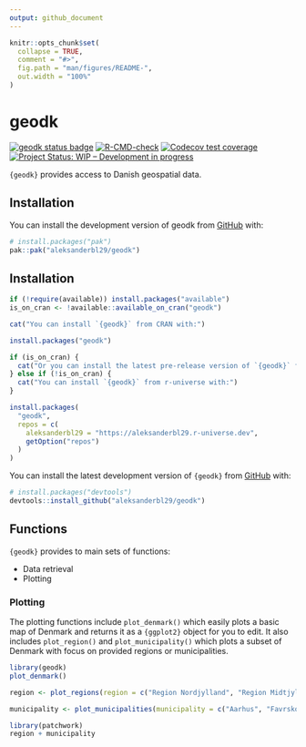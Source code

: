 ```yaml
---
output: github_document
---
```


<!-- README.md is generated from README.Rmd. Please edit that file -->

```r
knitr::opts_chunk$set(
  collapse = TRUE,
  comment = "#>",
  fig.path = "man/figures/README-",
  out.width = "100%"
)
```

# geodk

<!-- badges: start -->
[![geodk status badge](https://aleksanderbl29.r-universe.dev/badges/geodk)](https://aleksanderbl29.r-universe.dev/geodk)
[![R-CMD-check](https://github.com/aleksanderbl29/geodk/actions/workflows/R-CMD-check.yaml/badge.svg)](https://github.com/aleksanderbl29/geodk/actions/workflows/R-CMD-check.yaml)
[![Codecov test coverage](https://codecov.io/gh/aleksanderbl29/geodk/graph/badge.svg)](https://app.codecov.io/gh/aleksanderbl29/geodk)
[![Project Status: WIP – Development in progress](https://www.repostatus.org/badges/latest/wip.svg)](https://www.repostatus.org/#wip)
<!-- badges: end -->

`{geodk}` provides access to Danish geospatial data.

## Installation

You can install the development version of geodk from [GitHub](https://github.com/) with:

``` r
# install.packages("pak")
pak::pak("aleksanderbl29/geodk")
```



## Installation

```r
if (!require(available)) install.packages("available")
is_on_cran <- !available::available_on_cran("geodk")
```

```r
cat("You can install `{geodk}` from CRAN with:")
```

```r
install.packages("geodk")
```

```r
if (is_on_cran) {
  cat("Or you can install the latest pre-release version of `{geodk}` from r-universe with:")
} else if (!is_on_cran) {
  cat("You can install `{geodk}` from r-universe with:")
}
```

```r
install.packages(
  "geodk",
  repos = c(
    aleksanderbl29 = "https://aleksanderbl29.r-universe.dev",
    getOption("repos")
  )
)
```

You can install the latest development version of `{geodk}` from [GitHub](https://github.com/aleksanderbl29/geodk) with:

``` r
# install.packages("devtools")
devtools::install_github("aleksanderbl29/geodk")
```

## Functions

`{geodk}` provides to main sets of functions:

- Data retrieval
- Plotting

### Plotting

The plotting functions include `plot_denmark()` which easily plots a basic map of Denmark and returns it as a `{ggplot2}` object for you to edit. It also includes `plot_region()` and `plot_municipality()` which plots a subset of Denmark with focus on provided regions or municipalities.

```r
library(geodk)
plot_denmark()
```

```r
region <- plot_regions(region = c("Region Nordjylland", "Region Midtjylland"))
```

```r
municipality <- plot_municipalities(municipality = c("Aarhus", "Favrskov", "Vejle"))
```

```r
library(patchwork)
region + municipality
```
